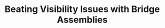 ---
title: Beating Visibility Issues with Bridge Assemblies
sidebarTitle: Bridge Assemblies
description: Bypass method visibility issues when generating documentation with this one neat trick.
icon: bridge
---